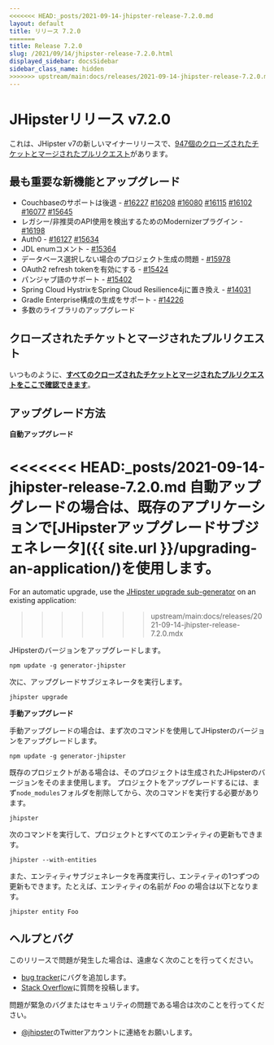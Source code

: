 ```yaml
---
<<<<<<< HEAD:_posts/2021-09-14-jhipster-release-7.2.0.md
layout: default
title: リリース 7.2.0
=======
title: Release 7.2.0
slug: /2021/09/14/jhipster-release-7.2.0.html
displayed_sidebar: docsSidebar
sidebar_class_name: hidden
>>>>>>> upstream/main:docs/releases/2021-09-14-jhipster-release-7.2.0.mdx
---
```


JHipsterリリース v7.2.0
==================

これは、JHipster v7の新しいマイナーリリースで、[947個のクローズされたチケットとマージされたプルリクエスト](https://github.com/jhipster/generator-jhipster/issues?q=milestone%3A7.2.0+is%3Aclosed)があります。


最も重要な新機能とアップグレード
-------------

- Couchbaseのサポートは後退 - [#16227](https://github.com/jhipster/generator-jhipster/pull/16227) [#16208](https://github.com/jhipster/generator-jhipster/pull/16208) [#16080](https://github.com/jhipster/generator-jhipster/pull/16080) [#16115](https://github.com/jhipster/generator-jhipster/pull/16115) [#16102](https://github.com/jhipster/generator-jhipster/pull/16102) [#16077](https://github.com/jhipster/generator-jhipster/pull/16077) [#15645](https://github.com/jhipster/generator-jhipster/pull/15645)
- レガシー/非推奨のAPI使用を検出するためのModernizerプラグイン - [#16198](https://github.com/jhipster/generator-jhipster/pull/16198)
- Auth0 - [#16127](https://github.com/jhipster/generator-jhipster/pull/16127) [#15634](https://github.com/jhipster/generator-jhipster/pull/15634)
- JDL enumコメント - [#15364](https://github.com/jhipster/generator-jhipster/pull/15364)
- データベース選択しない場合のプロジェクト生成の問題 - [#15978](https://github.com/jhipster/generator-jhipster/pull/15978)
- OAuth2 refresh tokenを有効にする - [#15424](https://github.com/jhipster/generator-jhipster/pull/15424)
- パンジャブ語のサポート - [#15402](https://github.com/jhipster/generator-jhipster/pull/15402)
- Spring Cloud HystrixをSpring Cloud Resilience4jに置き換え - [#14031](https://github.com/jhipster/generator-jhipster/issues/14031)
- Gradle Enterprise構成の生成をサポート - [#14226](https://github.com/jhipster/generator-jhipster/issues/14226)
- 多数のライブラリのアップグレード

クローズされたチケットとマージされたプルリクエスト
------------
いつものように、__[すべてのクローズされたチケットとマージされたプルリクエストをここで確認できます](https://github.com/jhipster/generator-jhipster/issues?q=milestone%3A7.2.0+is%3Aclosed)__。

アップグレード方法
------------

**自動アップグレード**

<<<<<<< HEAD:_posts/2021-09-14-jhipster-release-7.2.0.md
自動アップグレードの場合は、既存のアプリケーションで[JHipsterアップグレードサブジェネレータ]({{ site.url }}/upgrading-an-application/)を使用します。
=======
For an automatic upgrade, use the [JHipster upgrade sub-generator](/upgrading-an-application/) on an existing application:
>>>>>>> upstream/main:docs/releases/2021-09-14-jhipster-release-7.2.0.mdx

JHipsterのバージョンをアップグレードします。

```
npm update -g generator-jhipster
```

次に、アップグレードサブジェネレータを実行します。

```
jhipster upgrade
```

**手動アップグレード**

手動アップグレードの場合は、まず次のコマンドを使用してJHipsterのバージョンをアップグレードします。

```
npm update -g generator-jhipster
```

既存のプロジェクトがある場合は、そのプロジェクトは生成されたJHipsterのバージョンをそのまま使用します。
プロジェクトをアップグレードするには、まず`node_modules`フォルダを削除してから、次のコマンドを実行する必要があります。

```
jhipster
```

次のコマンドを実行して、プロジェクトとすべてのエンティティの更新もできます。

```
jhipster --with-entities
```

また、エンティティサブジェネレータを再度実行し、エンティティの1つずつの更新もできます。たとえば、エンティティの名前が _Foo_ の場合は以下となります。

```
jhipster entity Foo
```


ヘルプとバグ
--------------

このリリースで問題が発生した場合は、遠慮なく次のことを行ってください。

- [bug tracker](https://github.com/jhipster/generator-jhipster/issues?state=open)にバグを追加します。
- [Stack Overflow](http://stackoverflow.com/tags/jhipster/info)に質問を投稿します。

問題が緊急のバグまたはセキュリティの問題である場合は次のことを行ってください。

- [@jhipster](https://twitter.com/jhipster)のTwitterアカウントに連絡をお願いします。
